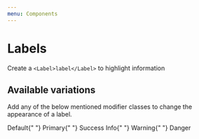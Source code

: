 ```yaml
---
menu: Components
---
```



# Labels

Create a `<Label>label</Label>` to highlight information

<!--
<Playground>
  <h1>
    Label <Label>New</Label>
  </h1>
  <h2>
    Label <Label>New</Label>
  </h2>
  <h3>
    Label <Label>New</Label>
  </h3>
  <h4>
    Label <Label>New</Label>
  </h4>
  <h5>
    Label <Label>New</Label>
  </h5>
  <p>
    Label <Label>New</Label>
  </p>
</Playground>
-->

## Available variations

Add any of the below mentioned modifier classes to change the appearance of a label.

<Playground>
  <Label bsStyle="default">Default</Label>{" "}
  <Label bsStyle="primary">Primary</Label>{" "}
  <Label bsStyle="success">Success</Label> <Label bsStyle="info">Info</Label>{" "}
  <Label bsStyle="warning">Warning</Label>{" "}
  <Label bsStyle="danger">Danger</Label>
</Playground>
